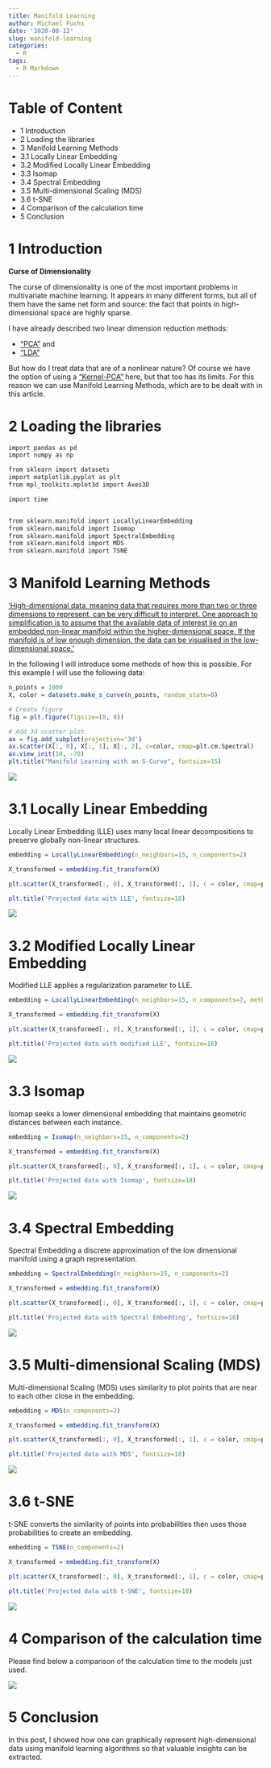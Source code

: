 ```yaml
---
title: Manifold Learning
author: Michael Fuchs
date: '2020-08-12'
slug: manifold-learning
categories:
  - R
tags:
  - R Markdown
---
```




# Table of Content

+ 1 Introduction
+ 2 Loading the libraries
+ 3 Manifold Learning Methods
+ 3.1 Locally Linear Embedding
+ 3.2 Modified Locally Linear Embedding
+ 3.3 Isomap
+ 3.4 Spectral Embedding
+ 3.5 Multi-dimensional Scaling (MDS)
+ 3.6 t-SNE
+ 4 Comparison of the calculation time
+ 5 Conclusion


# 1 Introduction


**Curse of Dimensionality**

The curse of dimensionality is one of the most important problems in multivariate machine learning. It appears in many different forms, but all of them have the same net form and source: the fact that points in high-dimensional space are highly sparse.


I have already described two linear dimension reduction methods:

+ ["PCA"](https://michael-fuchs-python.netlify.app/2020/07/22/principal-component-analysis-pca/) and 
+ ["LDA"](https://michael-fuchs-python.netlify.app/2020/08/07/linear-discriminant-analysis-lda/)

But how do I treat data that are of a nonlinear nature?
Of course we have the option of using a ["Kernel-PCA"](https://michael-fuchs-python.netlify.app/2020/07/22/principal-component-analysis-pca/) here, but that too has its limits.
For this reason we can use Manifold Learning Methods, which are to be dealt with in this article.



# 2 Loading the libraries


```r
import pandas as pd
import numpy as np

from sklearn import datasets
import matplotlib.pyplot as plt
from mpl_toolkits.mplot3d import Axes3D

import time


from sklearn.manifold import LocallyLinearEmbedding
from sklearn.manifold import Isomap
from sklearn.manifold import SpectralEmbedding
from sklearn.manifold import MDS
from sklearn.manifold import TSNE
```




# 3 Manifold Learning Methods

['High-dimensional data, meaning data that requires more than two or three dimensions to represent, can be very difficult to interpret. One approach to simplification is to assume that the available data of interest lie on an embedded non-linear manifold within the higher-dimensional space. If the manifold is of low enough dimension, the data can be visualised in the low-dimensional space.'](https://en.wikipedia.org/wiki/Nonlinear_dimensionality_reduction)


In the following I will introduce some methods of how this is possible.
For this example I will use the following data:


```r
n_points = 1000
X, color = datasets.make_s_curve(n_points, random_state=0)

# Create figure
fig = plt.figure(figsize=(8, 8))

# Add 3d scatter plot
ax = fig.add_subplot(projection='3d')
ax.scatter(X[:, 0], X[:, 1], X[:, 2], c=color, cmap=plt.cm.Spectral)
ax.view_init(10, -70)
plt.title("Manifold Learning with an S-Curve", fontsize=15)
```

![](/post/2020-08-12-manifold-learning_files/p59p1.png)


# 3.1 Locally Linear Embedding

Locally Linear Embedding (LLE) uses many local linear decompositions to preserve globally non-linear structures.

```r
embedding = LocallyLinearEmbedding(n_neighbors=15, n_components=2)

X_transformed = embedding.fit_transform(X)
```

```r
plt.scatter(X_transformed[:, 0], X_transformed[:, 1], c = color, cmap=plt.cm.Spectral)

plt.title('Projected data with LLE', fontsize=18)
```

![](/post/2020-08-12-manifold-learning_files/p59p2.png)


# 3.2 Modified Locally Linear Embedding

Modified LLE applies a regularization parameter to LLE.


```r
embedding = LocallyLinearEmbedding(n_neighbors=15, n_components=2, method='modified')

X_transformed = embedding.fit_transform(X)
```

```r
plt.scatter(X_transformed[:, 0], X_transformed[:, 1], c = color, cmap=plt.cm.Spectral)

plt.title('Projected data with modified LLE', fontsize=18)
```

![](/post/2020-08-12-manifold-learning_files/p59p3.png)


# 3.3 Isomap

Isomap seeks a lower dimensional embedding that maintains geometric distances between each instance.


```r
embedding = Isomap(n_neighbors=15, n_components=2)

X_transformed = embedding.fit_transform(X)
```

```r
plt.scatter(X_transformed[:, 0], X_transformed[:, 1], c = color, cmap=plt.cm.Spectral)

plt.title('Projected data with Isomap', fontsize=18)
```

![](/post/2020-08-12-manifold-learning_files/p59p4.png)


# 3.4 Spectral Embedding

Spectral Embedding a discrete approximation of the low dimensional manifold using a graph representation.

```r
embedding = SpectralEmbedding(n_neighbors=15, n_components=2)

X_transformed = embedding.fit_transform(X)
```

```r
plt.scatter(X_transformed[:, 0], X_transformed[:, 1], c = color, cmap=plt.cm.Spectral)

plt.title('Projected data with Spectral Embedding', fontsize=18)
```

![](/post/2020-08-12-manifold-learning_files/p59p5.png)


# 3.5 Multi-dimensional Scaling (MDS)

Multi-dimensional Scaling (MDS) uses similarity to plot points that are near to each other close in the embedding.


```r
embedding = MDS(n_components=2)

X_transformed = embedding.fit_transform(X)
```

```r
plt.scatter(X_transformed[:, 0], X_transformed[:, 1], c = color, cmap=plt.cm.Spectral)

plt.title('Projected data with MDS', fontsize=18)
```

![](/post/2020-08-12-manifold-learning_files/p59p6.png)


# 3.6 t-SNE

t-SNE converts the similarity of points into probabilities then uses those probabilities to create an embedding.

```r
embedding = TSNE(n_components=2)

X_transformed = embedding.fit_transform(X)
```

```r
plt.scatter(X_transformed[:, 0], X_transformed[:, 1], c = color, cmap=plt.cm.Spectral)

plt.title('Projected data with t-SNE', fontsize=18)
```

![](/post/2020-08-12-manifold-learning_files/p59p7.png)


# 4 Comparison of the calculation time

Please find below a comparison of the calculation time to the models just used.



![](/post/2020-08-12-manifold-learning_files/p59p8.png)




# 5 Conclusion

In this post, I showed how one can graphically represent high-dimensional data using manifold learning algorithms so that valuable insights can be extracted.




